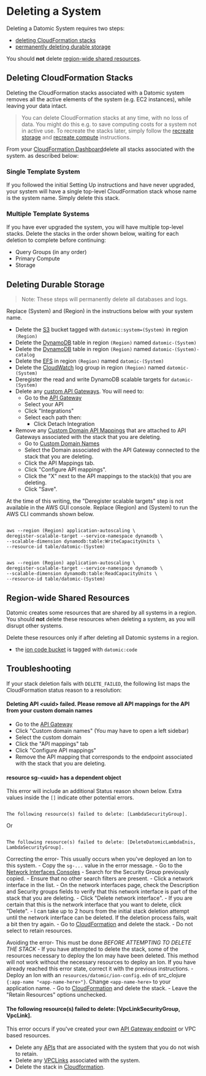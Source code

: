 Deleting a System
=================

Deleting a Datomic System requires two steps:

- [deleting CloudFormation stacks](#deleting-stacks)
- [permanently deleting durable storage](#deleting-stacks)

You should **not** delete [region-wide shared resources](#region-wide-resources).

Deleting CloudFormation Stacks
------------------------------

Deleting the CloudFormation stacks associated with a Datomic system removes all the active elements of the system (e.g. EC2 instances), while leaving your data intact.

> You can delete CloudFormation stacks at any time, with no loss of data. You might do this e.g. to save computing costs for a system not in active use. To recreate the stacks later, simply follow the [recreate storage](split-stacks.html#recreate-storage) and [recreate compute](split-stacks.html#recreate-compute) instructions.

From your [ CloudFormation Dashboard](https://console.aws.amazon.com/cloudformation/home?#/stacks?filter=active)delete all stacks associated with the system. as described below:



### Single Template System

If you followed the initial Setting Up instructions and have never upgraded, your system will have a single top-level CloudFormation stack whose name is the system name. Simply delete this stack.





### Multiple Template Systems

If you have ever upgraded the system, you will have multiple top-level stacks. Delete the stacks in the order shown below, waiting for each deletion to complete before continuing:

- Query Groups (in any order)
- Primary Compute
- Storage







Deleting Durable Storage
------------------------

> Note: These steps will permanently delete all databases and logs.

Replace (System) and (Region) in the instructions below with your system name.

- Delete the [S3](https://s3.console.aws.amazon.com/s3/home) bucket tagged with `datomic:system=(System)` in region `(Region)`
- Delete the [DynamoDB](https://console.aws.amazon.com/dynamodb/home) table in region `(Region)` named `datomic-(System)`
- Delete the [DynamoDB](https://console.aws.amazon.com/dynamodb/home) table in region `(Region)` named `datomic-(System)-catalog`
- Delete the [EFS](https://console.aws.amazon.com/efs/home) in region `(Region)` named `datomic-(System)`
- Delete the [CloudWatch](https://console.aws.amazon.com/cloudwatch/home#logs:) log group in region `(Region)` named `datomic-(System)`
- Deregister the read and write DynamoDB scalable targets for `datomic-(System)`
- Delete any [custom API Gateways](custom-api-gateway.html#creating-your-apigateway). You will need to: 
    - Go to the [API Gateway](https://console.aws.amazon.com/apigateway/main/apis)
    - Select your API
    - Click "Integrations"
    - Select each path then: 
        - Click Detach Integration
- Remove any [Custom Domain API Mappings](https://console.aws.amazon.com/apigateway/main/publish/domain-names?region=us-east-1) that are attached to API Gateways associated with the stack that you are deleting. 
    - Go to [Custom Domain Names](https://console.aws.amazon.com/apigateway/main/publish/domain-names?region=us-east-1)
    - Select the Domain associated with the API Gateway connected to the stack that you are deleting.
    - Click the API Mappings tab.
    - Click "Configure API mappings".
    - Click the "X" next to the API mappings to the stack(s) that you are deleting.
    - Click "Save".

At the time of this writing, the "Deregister scalable targets" step is not available in the AWS GUI console. Replace (Region) and (System) to run the AWS CLI commands shown below.

```

aws --region (Region) application-autoscaling \
deregister-scalable-target --service-namespace dynamodb \
--scalable-dimension dynamodb:table:WriteCapacityUnits \
--resource-id table/datomic-(System)
```

```

aws --region (Region) application-autoscaling \
deregister-scalable-target --service-namespace dynamodb \
--scalable-dimension dynamodb:table:ReadCapacityUnits \
--resource-id table/datomic-(System)
```





Region-wide Shared Resources
----------------------------

Datomic creates some resources that are shared by all systems in a region. You should **not** delete these resources when deleting a system, as you will disrupt other systems.

Delete these resources only if after deleting all Datomic systems in a region.

- the [ion code bucket](howto.html#ion-code-bucket) is tagged with `datomic:code`





Troubleshooting
---------------

If your stack deletion fails with `DELETE_FAILED`, the following list maps the CloudFormation status reason to a resolution:



#### Deleting API &lt;uuid&gt; failed. Please remove all API mappings for the API from your custom domain names

- Go to the [API Gateway](https://console.aws.amazon.com/apigateway/main/apis)
- Click "Custom domain names" (You may have to open a left sidebar)
- Select the custom domain
- Click the "API mappings" tab
- Click "Configure API mappings"
- Remove the API mapping that corresponds to the endpoint associated with the stack that you are deleting.





#### resource sg-&lt;uuid&gt; has a dependent object

This error will include an additional Status reason shown below. Extra values inside the `[]` indicate other potential errors.

```

The following resource(s) failed to delete: [LambdaSecurityGroup].
```

Or

```

The following resource(s) failed to delete: [DeleteDatomicLambdaEnis, LambdaSecurityGroup].
```

Correcting the error- This usually occurs when you've deployed an Ion to this system. 
    - Copy the `sg-...` value in the error message.
    - Go to the [Network Interfaces Consoles](https://console.aws.amazon.com/ec2/v2/home)
    - Search for the Security Group previously copied. 
        - Ensure that no other search filters are present.
    - Click a network interface in the list.
    - On the network interfaces page, check the Description and Security groups fields to verify that this network interface is part of the stack that you are deleting.
    - Click "Delete network interface".
    - If you are certain that this is the network interface that you want to delete, click "Delete". 
        - I can take up to 2 hours from the initial stack deletion attempt until the network interface can be deleted. If the deletion process fails, wait a bit then try again.
    - Go to [CloudFormation](https://console.aws.amazon.com/cloudformation/home) and delete the stack. 
        - Do not select to retain resources.

Avoiding the error- This must be done *BEFORE ATTEMPTING TO DELETE THE STACK* - If you have attempted to delete the stack, some of the resources necessary to deploy the Ion may have been deleted. This method will not work without the necessary resources to deploy an Ion. If you have already reached this error state, correct it with the previous instructions. 
    - Deploy an Ion with an `resources/datomic/ion-config.edn` of src\_clojure `{:app-name "<app-name-here>"}`. Change `<app-name-here>` to your application name.
    - Go to [CloudFormation](https://console.aws.amazon.com/cloudformation/home) and delete the stack. 
        - Leave the "Retain Resources" options unchecked.





#### The following resource(s) failed to delete: \[VpcLinkSecurityGroup, VpcLink\].

This error occurs if you've created your own [API Gateway endpoint](custom-api-gateway.html) or VPC based resources.

- Delete any [APIs](https://console.aws.amazon.com/apigateway/home) that are associated with the system that you do not wish to retain.
- Delete any [VPCLinks](https://console.aws.amazon.com/apigateway/main/vpc-links/list) associated with the system.
- Delete the stack in [Cloudformation](https://console.aws.amazon.com/cloudformation/home).
